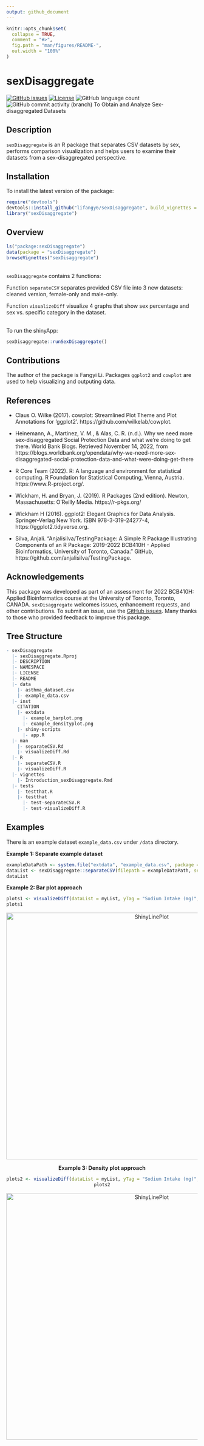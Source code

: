 ```yaml
---
output: github_document
---
```


<!-- README.md is generated from README.Rmd. Please edit that file -->

```r
knitr::opts_chunk$set(
  collapse = TRUE,
  comment = "#>",
  fig.path = "man/figures/README-",
  out.width = "100%"
)
```

# sexDisaggregate
<!-- badges: start -->
<!-- https://www.codefactor.io/repository/github/lifangy6/sexDisaggregate/issues -->
[![GitHub issues](https://img.shields.io/github/issues/lifangy6/sexDisaggregate)](https://github.com/lifangy6/sexDisaggregate/issues)  [![License](https://img.shields.io/badge/license-MIT-green)](./LICENSE) ![GitHub language count](https://img.shields.io/github/languages/count/lifangy6/sexDisaggregate) ![GitHub commit activity (branch)](https://img.shields.io/github/commit-activity/y/lifangy6/sexDisaggregate/master)
<!-- https://shields.io/category/license -->
<!-- badges: end -->
To Obtain and Analyze Sex-disaggregated Datasets

## Description
`sexDisaggregate` is an R package that separates CSV datasets by sex, performs comparison visualization and helps users to examine their datasets from a sex-disaggregated perspective.


## Installation

To install the latest version of the package:

``` r
require("devtools")
devtools::install_github("lifangy6/sexDisaggregate", build_vignettes = TRUE)
library("sexDisaggregate")
```


## Overview

``` r
ls("package:sexDisaggregate")
data(package = "sexDisaggregate")
browseVignettes("sexDisaggregate")
```
<br>
`sexDisaggregate` contains 2 functions:

Function `separateCSV` separates provided CSV file into 3 new datasets: cleaned version, female-only and male-only.

Function `visualizeDiff` visualize 4 graphs that show sex percentage and sex vs. specific category in the dataset.

<br>
To run the shinyApp:
``` r
sexDisaggregate::runSexDisaggregate()
```


## Contributions

The author of the package is Fangyi Li. Packages `ggplot2` and `cowplot` are used to help visualizing and outputing data.


## References
* Claus O. Wilke (2017). cowplot: Streamlined Plot Theme and Plot Annotations 
for 'ggplot2'. https://github.com/wilkelab/cowplot.

* Heinemann, A., Martinez, V. M., &amp; Alas, C. R. (n.d.). Why we need more 
sex-disaggregated Social Protection Data and what we're doing to get there. 
World Bank Blogs. Retrieved November 14, 2022, from https://blogs.worldbank.org/opendata/why-we-need-more-sex-disaggregated-social-protection-data-and-what-were-doing-get-there 

* R Core Team (2022). R: A language and environment for statistical computing. 
R Foundation for Statistical Computing, Vienna, Austria. https://www.R-project.org/.

* Wickham, H. and Bryan, J. (2019). R Packages (2nd edition). Newton, Massachusetts: O’Reilly Media. https://r-pkgs.org/

* Wickham H (2016). ggplot2: Elegant Graphics for Data Analysis. 
Springer-Verlag New York. ISBN 978-3-319-24277-4, https://ggplot2.tidyverse.org.
  
* Silva, Anjali. “Anjalisilva/TestingPackage: A Simple R Package Illustrating Components of an R Package: 2019-2022 BCB410H - Applied Bioinformatics, University of Toronto, Canada.” GitHub, https://github.com/anjalisilva/TestingPackage.

## Acknowledgements

This package was developed as part of an assessment for 2022 BCB410H: Applied Bioinformatics course at the University of Toronto, Toronto, CANADA. `sexDisaggregate` welcomes issues, enhancement requests, and other contributions. To submit an issue, use the [GitHub issues](https://github.com/lifangy6/sexDisaggregate/issues). Many thanks to those who provided feedback to improve this package.


## Tree Structure
``` r
- sexDisaggregate
  |- sexDisaggregate.Rproj
  |- DESCRIPTION
  |- NAMESPACE
  |- LICENSE
  |- README
  |- data
    |- asthma_dataset.csv
    |- example_data.csv
  |- inst
    CITATION
    |- extdata
      |- example_barplot.png
      |- example_densityplot.png
    |- shiny-scripts
      |- app.R
  |- man
    |- separateCSV.Rd
    |- visualizeDiff.Rd
  |- R
    |- separateCSV.R
    |- visualizeDiff.R
  |- vignettes
    |- Introduction_sexDisaggregate.Rmd
  |- tests
    |- testthat.R
    |- testthat
      |- test-separateCSV.R
      |- test-visualizeDiff.R
```

## Examples

There is an example dataset `example_data.csv` under `/data` directory. 

**Example 1: Separate example dataset**
``` r
exampleDataPath <- system.file("extdata", "example_data.csv", package = "sexDisaggregate")
dataList <- sexDisaggregate::separateCSV(filepath = exampleDataPath, sexTag = "Sex", femaleTag = "F", maleTag = "M")
dataList
```

**Example 2: Bar plot approach**
``` r
plots1 <- visualizeDiff(dataList = myList, yTag = "Sodium Intake (mg)", visMethod = "density")
plots1
```
<div style="text-align:center"><img src="inst/extdata/example_barplot.png" alt="ShinyLinePlot" width="750" height="650"/>

**Example 3: Density plot approach**
``` r
plots2 <- visualizeDiff(dataList = myList, yTag = "Sodium Intake (mg)", visMethod = "density")
plots2
```
<div style="text-align:center"><img src="inst/extdata/example_densityplot.png" alt="ShinyLinePlot" width="750" height="650"/>


